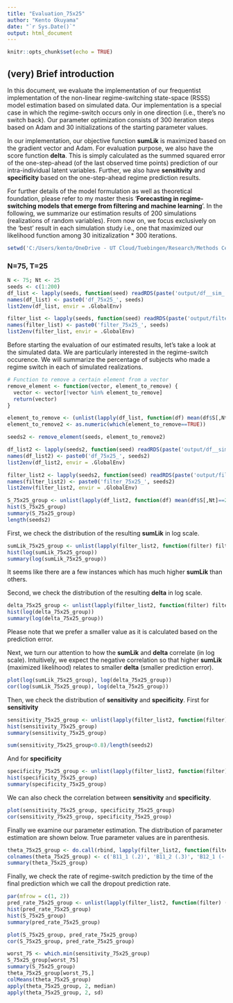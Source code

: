```yaml
---
title: "Evaluation_75x25"
author: "Kento Okuyama"
date: "`r Sys.Date()`"
output: html_document
---
```


```r
knitr::opts_chunk$set(echo = TRUE)
```

## (very) Brief introduction

In this document, we evaluate the implementation of our frequentist implementation of the non-linear regime-switching state-space (RSSS) model estimation based on simulated data. Our implementation is a special case in which the regime-switch occurs only in one direction (i.e., there's no switch back). Our parameter optimization consists of 300 iteration steps based on Adam and  30 initializations of the starting parameter values.

In our implementation, our objective function **sumLik** is maximized based on the gradient vector and Adam. For evaluation purpose, we also have the score function **delta**. This is simply calculated as the summed squared error of the one-step-ahead (of the last observed time points) prediction of our intra-individual latent variables. Further, we also have **sensitivity** and **specificity** based on the one-step-ahead regime prediction results. 

For further details of the model formulation as well as theoretical foundation, please refer to my master thesis '**Forecasting in regime-switching models that emerge from filtering and machine learning**'. In the following, we summarize our estimation results of 200 simulations (realizations of random variables). From now on, we focus exclusively on the 'best' result in each simulation study i.e., one that maximized our likelihood function among 30 initizalization * 300 iterations. 

```r
setwd('C:/Users/kento/OneDrive - UT Cloud/Tuebingen/Research/Methods Center/Regime_Switching/Simulation/202311301300')
```

### N=75, T=25

```r
N <- 75; Nt <- 25
seeds <- c(1:200)
df_list <- lapply(seeds, function(seed) readRDS(paste('output/df__sim_', seed, '_N_', N, '_T_', Nt, '_O1_6_O2_3_L1_2.RDS', sep='')))
names(df_list) <- paste0('df_75x25_', seeds)
list2env(df_list, envir = .GlobalEnv)

filter_list <- lapply(seeds, function(seed) readRDS(paste('output/filter__sim_', seed, '_N_', N, '_T_', Nt, '_O1_6_O2_3_L1_2.RDS', sep='')))
names(filter_list) <- paste0('filter_75x25_', seeds)
list2env(filter_list, envir = .GlobalEnv)
```



Before starting the evaluation of our estimated results, let's take a look at the simulated data. We are particularly interested in the regime-switch occurence. We will summarize the percentage of subjects who made a regime switch in each of simulated realizations.

```r
# Function to remove a certain element from a vector
remove_element <- function(vector, element_to_remove) {
  vector <- vector[!vector %in% element_to_remove]
  return(vector)
}

element_to_remove <- (unlist(lapply(df_list, function(df) mean(df$S[,Nt]==2))) < .1 + unlist(lapply(filter_list, function(filter) (filter$output_best$TP + filter$output_best$FP) / N) < 0.15)) > 0
element_to_remove2 <- as.numeric(which(element_to_remove==TRUE))

seeds2 <- remove_element(seeds, element_to_remove2)

df_list2 <- lapply(seeds2, function(seed) readRDS(paste('output/df__sim_', seed, '_N_', N, '_T_', Nt, '_O1_6_O2_3_L1_2.RDS', sep='')))
names(df_list2) <- paste0('df_75x25_', seeds2)
list2env(df_list2, envir = .GlobalEnv)

filter_list2 <- lapply(seeds2, function(seed) readRDS(paste('output/filter__sim_', seed, '_N_', N, '_T_', Nt, '_O1_6_O2_3_L1_2.RDS', sep='')))
names(filter_list2) <- paste0('filter_75x25_', seeds2)
list2env(filter_list2, envir = .GlobalEnv)

S_75x25_group <- unlist(lapply(df_list2, function(df) mean(df$S[,Nt]==2)))
hist(S_75x25_group)
summary(S_75x25_group)
length(seeds2)
```

First, we check the distribution of the resulting **sumLik** in log scale.

```r
sumLik_75x25_group <- unlist(lapply(filter_list2, function(filter) filter$sumLik_best_NT))
hist(log(sumLik_75x25_group))
summary(log(sumLik_75x25_group))
```
It seems like there are a few instances which has much higher **sumLik** than others.

Second, we check the distribution of the resulting **delta** in log scale.

```r
delta_75x25_group <- unlist(lapply(filter_list2, function(filter) filter$delta_N))
hist(log(delta_75x25_group))
summary(log(delta_75x25_group))
```

Please note that we prefer a smaller value as it is calculated based on the prediction error.

Next, we turn our attention to how the **sumLik** and **delta** correlate (in log scale). Intuitively, we expect the negative correlation so that higher **sumLik** (maximized likelihood) relates to smaller **delta** (smaller prediction error).

```r
plot(log(sumLik_75x25_group), log(delta_75x25_group))
cor(log(sumLik_75x25_group), log(delta_75x25_group))
```

Then, we check the distribution of **sensitivity** and **specificity**. First for **sensitivity**

```r
sensitivity_75x25_group <- unlist(lapply(filter_list2, function(filter) filter$output_best$sensitivity))
hist(sensitivity_75x25_group)
summary(sensitivity_75x25_group)
```

```r
sum(sensitivity_75x25_group<0.8)/length(seeds2)
```
And for **specificity**

```r
specificity_75x25_group <- unlist(lapply(filter_list2, function(filter) filter$output_best$specificity))
hist(specificity_75x25_group)
summary(specificity_75x25_group)
```

We can also check the correlation between **sensitivity** and **specificity**.

```r
plot(sensitivity_75x25_group, specificity_75x25_group)
cor(sensitivity_75x25_group, specificity_75x25_group)
```

Finally we examine our parameter estimation. The distribution of parameter estimation are shown below. True parameter values are in parenthesis.

```r
theta_75x25_group <- do.call(rbind, lapply(filter_list2, function(filter) filter$theta_best))
colnames(theta_75x25_group) <- c('B11_1 (.2)', 'B11_2 (.3)', 'B12_1 (-.1)', 'B12_2 (-.2)', 'B21d_1 (.8)', 'B21d_2 (.8)', 'B22d_1 (.4)', 'B22d_2 (.4)', 'B31_1 (.1)', 'B31_2 (.1)', 'B32_1 (-.1)', 'B32_2 (-.1)', 'Lmdd_1 (1)', 'Lmdd_2 (0)', 'Lmdd_3 (.4)', 'Lmdd_4 (0)', 'Lmdd_5 (.8)', 'Lmdd_6 (0)', 'Lmdd_7 (0)', 'Lmdd_8 (1)', 'Lmdd_9 (0)', 'Lmdd_10 (.5)', 'Lmdd_11 (0)', 'Lmdd_12 (1.2)', 'Qd_1 (.2)', 'Qd_2 (.2)', 'Rd_1 (.3)', 'Rd_2 (.3)', 'Rd_3 (.3)', 'Rd_4 (.3)', 'Rd_5 (.3)', 'Rd_6 (.3)', 'gamma1 (3.5)', 'gamma2_1 (1)', 'gamma2_2 (1)')
summary(theta_75x25_group)
```

Finally, we check the rate of regime-switch prediction by the time of the final prediction which we call the dropout prediction rate.

```r
par(mfrow = c(1, 2))
pred_rate_75x25_group <- unlist(lapply(filter_list2, function(filter) (filter$output_best$TP + filter$output_best$FP) / N))
hist(pred_rate_75x25_group)
hist(S_75x25_group)
summary(pred_rate_75x25_group)
```

```r
plot(S_75x25_group, pred_rate_75x25_group)
cor(S_75x25_group, pred_rate_75x25_group)
```

```r
worst_75 <- which.min(sensitivity_75x25_group)
S_75x25_group[worst_75]
summary(S_75x25_group)
theta_75x25_group[worst_75,]
colMeans(theta_75x25_group)
apply(theta_75x25_group, 2, median)
apply(theta_75x25_group, 2, sd)
```